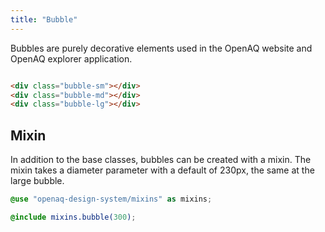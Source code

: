 ```yaml
---
title: "Bubble"
---
```


Bubbles are purely decorative elements used in the OpenAQ website and OpenAQ explorer application.

<div
  style="display: grid;
grid-template-columns: repeat(3, 1fr);
column-gap: 10px;"
>
  <div class="bubble-sm"></div>
  <div class="bubble-md"></div>
  <div class="bubble-lg"></div>
</div>

```html
<div class="bubble-sm"></div>
<div class="bubble-md"></div>
<div class="bubble-lg"></div>
```

## Mixin

In addition to the base classes, bubbles can be created with a mixin. The mixin takes a diameter parameter with a default of 230px, the same at the large bubble.

```scss
@use "openaq-design-system/mixins" as mixins;

@include mixins.bubble(300);
```
